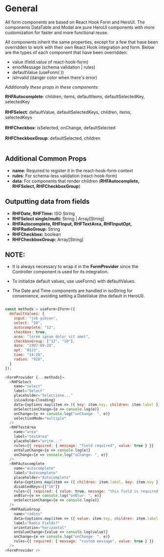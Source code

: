 
<Meta title="Components" />

# General

All form components are based on React Hook Form and HeroUI. The components DataTable and Modal are pure HeroUI 
components with more customization for faster and more functional reuse.

All components inherit the same properties, except for a few that have been overridden to work with their own React Hook
integration and form. Below are the types of each component that have been overridden:

- value (field.value of react-hook-form)
- errorMessage (schema validation | rules)
- defaultValue (useForm(  ))
- isInvalid (danger color when there's error)

*Additionally these props in these components:*

**RHFAutocomplete**: children, items, defaultItems, defaultSelectedKey, selectedKey <br/> <br/>
**RHFSelect**: defaultValue, defaultSelectedKeys, children, items, selectedKeys <br/> <br/>
**RHFCheckbox**: isSelected, onChange, defaultSelected  <br/> <br/>
**RHFCheckboxGroup**:  defaultSelected, children <br/> <br/>

## Additional Common Props

- **name**: Required to register it in the react-hook-form context
- **rules**: For schema-less validation (react-hook-form)
- **data**: For components that render children (**RHFAutocomplete, RHFSelect, RHFCheckboxGroup**)

## Outputting data from fields
- **RHFDate, RHFTime:** ISO String 
- **RHFSelect single/multi:** String | Array[String]
- **RHFAutocomplete, RHFInput, RHFTextArea, RHFInputOpt, RHFRadioGroup:** String
- **RHFCheckbox:** boolean
- **RHFCheckboxGroup:** Array[String]


## NOTE:

- It is always necessary to wrap it in the **FormProvider** since the Controller component is used for its integration.

- To initialize default values, use useForm() with defaultValues.

- The Date and Time components are handled in isoString for convenience, avoiding setting a DateValue (the default in HeroUI).

```js

const methods = useForm<IForm>({
  defaultValues: {
    input: "job gibson",
    select: "10",
    autocomplete: "12",
    checkbox: true,
    area: "lorem ipsum dolor sit amet",
    checkboxGroup: ["12", "10"],
    date: "1997-09-28",
    opt: "0123",
    time: "14:28",
    radios: "928",
  }
});

<FormProvider {...methods}>
  <RHFSelect
    name="select"
    label="Select"
    placeholder="Seleccione..."
    isLoading={loading}
    data={options.map(item => ({ key: item.key, children: item.label }))}
    onSelectionChange={e => console.log(e)}
    onChange={e => console.log("onChange- ", e)}
    selectionMode="multiple"
  />
  <RHFTextArea
    name="area"
    label="textArea"
    placeholder="write..."
    rules={{ required: { message: "field required", value: true } }}
    onValueChange={e => console.log(e)}
    onChange={e => console.log("oChange- ", e)}
  />
  <RHFAutocomplete
    name="autocomplete"
    label="Autocomplete"
    placeholder="Autocomplete"
    data={options.map(item => ({ children: item.label, key: item.key }))}
    disabledKeys={["10"]}
    rules={{ required: { value: true, message: "this field is required." } }}
    onBlur={e => console.log("onBlur- ", e)}
    onSelectionChange={e => console.log(e)}
  />
  <RHFRadioGroup
    name="radios"
    data={options.map(item => ({ value: item.key, children: item.label }))}
    label="Radio Fields?"
    orientation="horizontal"
    onValueChange={value => console.log(value)}
    onChange={e => console.log("onChange- ", e)}
    rules={{ required: { message: "custom message", value: true } }}
  />
<FormProvider />

```

